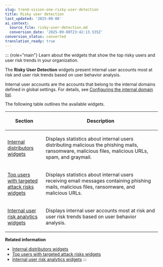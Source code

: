 ```yaml
---
slug: trend-vision-one-risky-user-detection
title: Risky user detection
last_updated: '2025-09-08'
ai_context:
  source_file: risky-user-detection.md
  conversion_date: '2025-09-08T23:42:13.535Z'
conversion_status: converted
translation_ready: true
---
```


::: {role="main"}
Learn about the widgets that show the top risky users and user risk trends in your organization.

The **Risky User Detection** widgets present internal user accounts most at risk and user risk trends based on user behavior analysis.

Internal user accounts are the accounts that belong to the internal domains defined in global settings. For details, see [Configuring the internal domain list](configuring-internal-domain-list.mdx).

The following table outlines the available widgets.

<table>
<colgroup>
<col style="width: 25%" />
<col style="width: 75%" />
</colgroup>
<thead>
<tr>
<th><p>Section</p></th>
<th><p>Description</p></th>
</tr>
</thead>
<tbody>
<tr>
<td><p><a href="trend-vision-one-internal-distributors-widgets">Internal distributors widgets</a></p></td>
<td><p>Displays statistics about internal users distributing malicious the phishing mails, ransomware, malicious files, malicious URLs, spam, and graymail.</p></td>
</tr>
<tr>
<td><p><a href="trend-vision-one-top-users-ta-risks">Top users with targeted attack risks widgets</a></p></td>
<td><p>Displays statistics about internal users receiving email messages containing phishing mails, malicious files, ransomware, and malicious URLs.</p></td>
</tr>
<tr>
<td><p><a href="trend-vision-one-internal-user-risk-analytics">Internal user risk analytics widgets</a></p></td>
<td><p>Displays internal user accounts most at risk and user risk trends based on user behavior analysis.</p></td>
</tr>
</tbody>
</table>

**Related information**

- [Internal distributors widgets](internal-distributors-widgets.mdx)
- [Top users with targeted attack risks widgets](top-users-ta-risks.mdx)
- [Internal user risk analytics widgets](internal-user-risk-analytics.mdx)
:::
